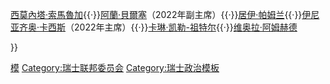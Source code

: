 {{Navbox
|name = 瑞士联邦委员
|title = 现任[[瑞士联邦委员会]]委员
|image = [[File:Coat of Arms of Switzerland.svg|35px|瑞士国徽]]
|state = expanded
|list1 = <div>
<!-- 按年资排序 -->
[[于利·毛雷爾|-{于}-利·毛雷爾]]{{·}}[[西莫內塔·索馬魯加]]{{·}}[[阿蘭·貝爾塞]]（2022年副主席）{{·}}[[居伊·帕姆兰]]{{·}}[[伊尼亚齐奥·卡西斯]]（2022年主席）{{·}}[[卡琳·凯勒-祖特尔]]{{·}}[[维奥拉·阿姆赫德]]
</div>
}}<noinclude>
[[Category:瑞士联邦委员|模]]
[[Category:瑞士联邦委员会]]
[[Category:瑞士政治模板]]
</noinclude>